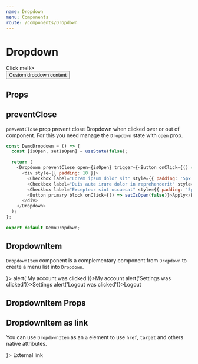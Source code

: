```yaml
---
name: Dropdown
menu: Components
route: /components/Dropdown
---
```



# Dropdown

<Playground>
	<Dropdown trigger={<Button>Click me!</Button>}>
		<div style={{ padding: 10 }}>
			<Button primary>Custom dropdown content</Button>
		</div>
	</Dropdown>
</Playground>

## Props

<Props of={Dropdown} />

## preventClose

`preventClose` prop prevent close Dropdown when clicked over or out of component. For this you need manage the `Dropdown` state with `open` prop.

<Playground>
	<DemoDropdown />
</Playground>

```javascript
const DemoDropdown = () => {
  const [isOpen, setIsOpen] = useState(false);

  return (
    <Dropdown preventClose open={isOpen} trigger={<Button onClick={() => setIsOpen(true)}>Click me!</Button>}>
      <div style={{ padding: 10 }}>
        <Checkbox label="Lorem ipsum dolor sit" style={{ padding: '5px 0', display: 'flex' }} />
        <Checkbox label="Duis aute irure dolor in reprehenderit" style={{ padding: '5px 0', display: 'flex' }} />
        <Checkbox label="Excepteur sint occaecat" style={{ padding: '5px 0', marginBottom: 10, display: 'flex' }} />
        <Button primary block onClick={() => setIsOpen(false)}>Apply</Button>
      </div>
    </Dropdown>
  );
};

export default DemoDropdown;
```

## DropdownItem

`DropdownItem` component is a complementary component from `Dropdown` to create a menu list into `Dropdown`. 

<Playground>
	<Dropdown trigger={<Button secondary icon="more_vert" />}>
		<DropdownItem icon="account_circle" onClick={() => alert('My account was clicked')}>My account</DropdownItem>
		<DropdownItem icon="build" onClick={() => alert('Settings was clicked')}>Settings</DropdownItem>
		<DropdownItem icon="power_settings_new" onClick={() => alert('Logout was clicked')}>Logout</DropdownItem>
	</Dropdown>
</Playground>

## DropdownItem Props

<Props of={DropdownItem} />

## DropdownItem as link

You can use `DropdownItem` as an `a` element to use `href`, `target` and others native attributes.

<Playground>
	<Dropdown trigger={<Button secondary icon="more_vert" />}>
		<DropdownItem as="a" href="http://involves.com" target="_blank" icon="screen_share">External link</DropdownItem>
	</Dropdown>
</Playground>